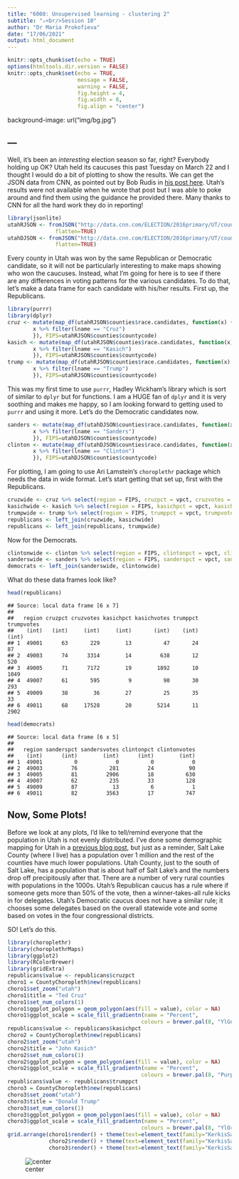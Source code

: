 ```yaml
---
title: "6008: Unsupervised learning - clustering 2"
subtitle: "⚔<br/>Session 10"
author: "Dr Maria Prokofieva"
date: "17/06/2021"
output: html_document
---
```


```r
knitr::opts_chunk$set(echo = TRUE)
options(htmltools.dir.version = FALSE)
knitr::opts_chunk$set(echo = TRUE,   
                      message = FALSE,
                      warning = FALSE,
                      fig.height = 4,
                      fig.width = 8,
                      fig.align = "center")
```
background-image: url("img/bg.jpg")

---
----

Well, it's been an *interesting* election season so far, right? Everybody holding up OK? Utah held its caucuses this past Tuesday on March 22 and I thought I would do a bit of plotting to show the results. We can get the JSON data from CNN, as pointed out by Bob Rudis in [his post here](http://rud.is/b/2016/03/07/primary-plotting/). Utah's results were not available when he wrote that post but I was able to poke around and find them using the guidance he provided there. Many thanks to CNN for all the hard work they do in reporting!



```r
library(jsonlite)
utahRJSON <- fromJSON("http://data.cnn.com/ELECTION/2016primary/UT/county/S.json",
               flatten=TRUE)
utahDJSON <- fromJSON("http://data.cnn.com/ELECTION/2016primary/UT/county/E.json",
               flatten=TRUE)
```

Every county in Utah was won by the same Republican or Democratic candidate, so it will not be particularly interesting to make maps showing who won the caucuses. Instead, what I'm going for here is to see if there are any differences in voting patterns for the various candidates. To do that, let's make a data frame for each candidate with his/her results. First up, the Republicans.


```r
library(purrr)
library(dplyr)
cruz <- mutate(map_df(utahRJSON$counties$race.candidates, function(x) {
        x %>% filter(lname == "Cruz")
        }), FIPS=utahRJSON$counties$countycode)
kasich <- mutate(map_df(utahRJSON$counties$race.candidates, function(x) {
        x %>% filter(lname == "Kasich")
        }), FIPS=utahRJSON$counties$countycode)
trump <- mutate(map_df(utahRJSON$counties$race.candidates, function(x) {
        x %>% filter(lname == "Trump")
        }), FIPS=utahRJSON$counties$countycode)
```

This was my first time to use `purrr`, Hadley Wickham's library which is sort of similar to `dplyr` but for functions. I am a HUGE fan of `dplyr` and it is very soothing and makes me happy, so I am looking forward to getting used to `purrr` and using it more. Let's do the Democratic candidates now.


```r
sanders <- mutate(map_df(utahDJSON$counties$race.candidates, function(x) {
        x %>% filter(lname == "Sanders")
        }), FIPS=utahDJSON$counties$countycode)
clinton <- mutate(map_df(utahDJSON$counties$race.candidates, function(x) {
        x %>% filter(lname == "Clinton")
        }), FIPS=utahDJSON$counties$countycode)
```

For plotting, I am going to use Ari Lamstein's `choroplethr` package which needs the data in wide format. Let's start getting that set up, first with the Republicans.


```r
cruzwide <- cruz %>% select(region = FIPS, cruzpct = vpct, cruzvotes = votes)
kasichwide <- kasich %>% select(region = FIPS, kasichpct = vpct, kasichvotes = votes)
trumpwide <- trump %>% select(region = FIPS, trumppct = vpct, trumpvotes = votes)
republicans <- left_join(cruzwide, kasichwide)
republicans <- left_join(republicans, trumpwide)
```

Now for the Democrats.


```r
clintonwide <- clinton %>% select(region = FIPS, clintonpct = vpct, clintonvotes = votes)
sanderswide <- sanders %>% select(region = FIPS, sanderspct = vpct, sandersvotes = votes)
democrats <- left_join(sanderswide, clintonwide)
```

What do these data frames look like?


```r
head(republicans)
```



```
## Source: local data frame [6 x 7]
## 
##   region cruzpct cruzvotes kasichpct kasichvotes trumppct trumpvotes
##    (int)   (int)     (int)     (int)       (int)    (int)      (int)
## 1  49001      63       229        13          47       24         87
## 2  49003      74      3314        14         638       12        520
## 3  49005      71      7172        19        1892       10       1049
## 4  49007      61       595         9          90       30        293
## 5  49009      38        36        27          25       35         33
## 6  49011      68     17528        20        5214       11       2902
```



```r
head(democrats)
```



```
## Source: local data frame [6 x 5]
## 
##   region sanderspct sandersvotes clintonpct clintonvotes
##    (int)      (int)        (int)      (int)        (int)
## 1  49001          0            0          0            0
## 2  49003         76          281         24           90
## 3  49005         81         2906         18          630
## 4  49007         62          235         33          128
## 5  49009         87           13          6            1
## 6  49011         82         3563         17          747
```

## Now, Some Plots!

Before we look at any plots, I'd like to tell/remind everyone that the population in Utah is not evenly distributed. I've done some demographic mapping for Utah in a [previous blog post](http://juliasilge.com/blog/This-Is-the-Place/), but just as a reminder, Salt Lake County (where I live) has a population over 1 million and the rest of the counties have much lower populations. Utah County, just to the south of Salt Lake, has a population that is about half of Salt Lake's and the numbers drop off precipitously after that. There are a number of very rural counties with populations in the 1000s. Utah's Republican caucus has a rule where if someone gets more than 50% of the vote, then a winner-takes-all rule kicks in for delegates. Utah's Democratic caucus does not have a similar rule; it chooses some delegates based on the overall statewide vote and some based on votes in the four congressional districts.

SO! Let's do this.


```r
library(choroplethr)
library(choroplethrMaps)
library(ggplot2)
library(RColorBrewer)
library(gridExtra)
republicans$value <- republicans$cruzpct
choro1 = CountyChoropleth$new(republicans)
choro1$set_zoom("utah")
choro1$title = "Ted Cruz"
choro1$set_num_colors(1)
choro1$ggplot_polygon = geom_polygon(aes(fill = value), color = NA)
choro1$ggplot_scale = scale_fill_gradientn(name = "Percent", 
                                          colours = brewer.pal(8, "YlGn"))
republicans$value <- republicans$kasichpct
choro2 = CountyChoropleth$new(republicans)
choro2$set_zoom("utah")
choro2$title = "John Kasich"
choro2$set_num_colors(1)
choro2$ggplot_polygon = geom_polygon(aes(fill = value), color = NA)
choro2$ggplot_scale = scale_fill_gradientn(name = "Percent", 
                                          colours = brewer.pal(8, "Purples"))
republicans$value <- republicans$trumppct
choro3 = CountyChoropleth$new(republicans)
choro3$set_zoom("utah")
choro3$title = "Donald Trump"
choro3$set_num_colors(1)
choro3$ggplot_polygon = geom_polygon(aes(fill = value), color = NA)
choro3$ggplot_scale = scale_fill_gradientn(name = "Percent", 
                                          colours = brewer.pal(8, "YlOrRd"))
grid.arrange(choro1$render() + theme(text=element_text(family="KerkisSans")), 
             choro2$render() + theme(text=element_text(family="KerkisSans")), 
             choro3$render() + theme(text=element_text(family="KerkisSans")), ncol = 3)
```

![center](/figs/2016-03-25-Mapping-Utah-Caucus/unnamed-chunk-8-1.png)


